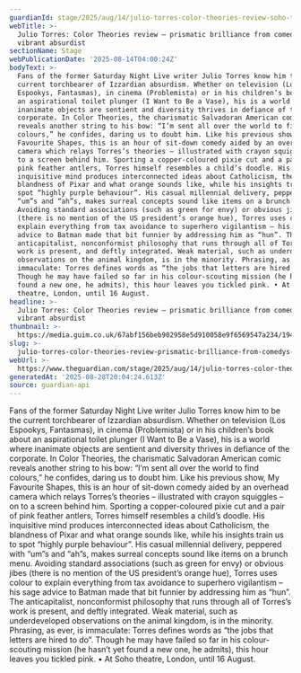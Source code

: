 ```yaml
---
guardianId: stage/2025/aug/14/julio-torres-color-theories-review-soho-theatre
webTitle: >-
  Julio Torres: Color Theories review – prismatic brilliance from comedy’s most
  vibrant absurdist 
sectionName: Stage
webPublicationDate: '2025-08-14T04:00:24Z'
bodyText: >-
  Fans of the former Saturday Night Live writer Julio Torres know him to be the
  current torchbearer of Izzardian absurdism. Whether on television (Los
  Espookys, Fantasmas), in cinema (Problemista) or in his children’s book about
  an aspirational toilet plunger (I Want to Be a Vase), his is a world where
  inanimate objects are sentient and diversity thrives in defiance of the
  corporate. In Color Theories, the charismatic Salvadoran American comic
  reveals another string to his bow: “I’m sent all over the world to find
  colours,” he confides, daring us to doubt him. Like his previous show, My
  Favourite Shapes, this is an hour of sit-down comedy aided by an overhead
  camera which relays Torres’s theories – illustrated with crayon squiggles – on
  to a screen behind him. Sporting a copper-coloured pixie cut and a pair of
  pink feather antlers, Torres himself resembles a child’s doodle. His
  inquisitive mind produces interconnected ideas about Catholicism, the
  blandness of Pixar and what orange sounds like, while his insights train us to
  spot “highly purple behaviour”. His casual millennial delivery, peppered with
  “um”s and “ah”s, makes surreal concepts sound like items on a brunch menu.
  Avoiding standard associations (such as green for envy) or obvious jibes
  (there is no mention of the US president’s orange hue), Torres uses colour to
  explain everything from tax avoidance to superhero vigilantism – his sage
  advice to Batman made that bit funnier by addressing him as “hun”. The
  anticapitalist, nonconformist philosophy that runs through all of Torres’s
  work is present, and deftly integrated. Weak material, such as underdeveloped
  observations on the animal kingdom, is in the minority. Phrasing, as ever, is
  immaculate: Torres defines words as “the jobs that letters are hired to do”.
  Though he may have failed so far in his colour-scouting mission (he hasn’t yet
  found a new one, he admits), this hour leaves you tickled pink. • At Soho
  theatre, London, until 16 August.
headline: >-
  Julio Torres: Color Theories review – prismatic brilliance from comedy’s most
  vibrant absurdist 
thumbnail: >-
  https://media.guim.co.uk/67abf156beb902958e5d910058e9f6569547a234/194_0_1939_1551/500.jpg
slug: >-
  julio-torres-color-theories-review-prismatic-brilliance-from-comedys-most-vibrant-absurdist
webUrl: >-
  https://www.theguardian.com/stage/2025/aug/14/julio-torres-color-theories-review-soho-theatre
generatedAt: '2025-08-28T20:04:24.613Z'
source: guardian-api
---
```

Fans of the former Saturday Night Live writer Julio Torres know him to be the current torchbearer of Izzardian absurdism. Whether on television (Los Espookys, Fantasmas), in cinema (Problemista) or in his children’s book about an aspirational toilet plunger (I Want to Be a Vase), his is a world where inanimate objects are sentient and diversity thrives in defiance of the corporate. In Color Theories, the charismatic Salvadoran American comic reveals another string to his bow: “I’m sent all over the world to find colours,” he confides, daring us to doubt him. Like his previous show, My Favourite Shapes, this is an hour of sit-down comedy aided by an overhead camera which relays Torres’s theories – illustrated with crayon squiggles – on to a screen behind him. Sporting a copper-coloured pixie cut and a pair of pink feather antlers, Torres himself resembles a child’s doodle. His inquisitive mind produces interconnected ideas about Catholicism, the blandness of Pixar and what orange sounds like, while his insights train us to spot “highly purple behaviour”. His casual millennial delivery, peppered with “um”s and “ah”s, makes surreal concepts sound like items on a brunch menu. Avoiding standard associations (such as green for envy) or obvious jibes (there is no mention of the US president’s orange hue), Torres uses colour to explain everything from tax avoidance to superhero vigilantism – his sage advice to Batman made that bit funnier by addressing him as “hun”. The anticapitalist, nonconformist philosophy that runs through all of Torres’s work is present, and deftly integrated. Weak material, such as underdeveloped observations on the animal kingdom, is in the minority. Phrasing, as ever, is immaculate: Torres defines words as “the jobs that letters are hired to do”. Though he may have failed so far in his colour-scouting mission (he hasn’t yet found a new one, he admits), this hour leaves you tickled pink. • At Soho theatre, London, until 16 August.
